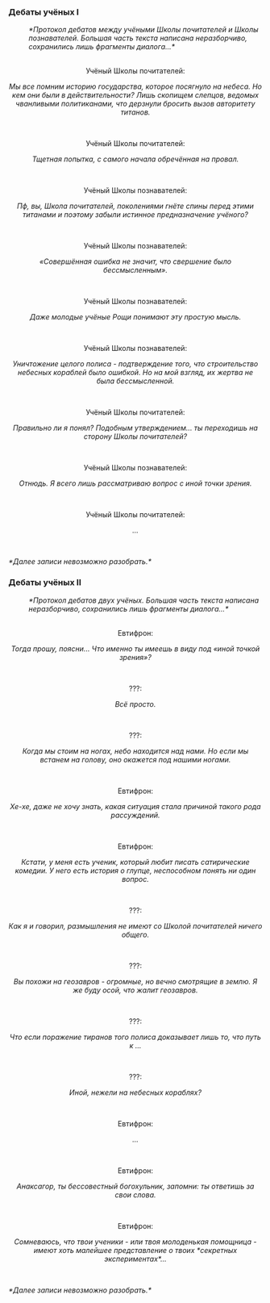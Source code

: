 ===Дебаты учёных I===
:''*Протокол дебатов между учёными Школы почитателей и Школы познавателей. Большая часть текста написана неразборчиво, сохранились лишь фрагменты диалога...*''
:<br />
<div align="center">Учёный Школы почитателей:
:
''Мы все помним историю государства, которое посягнуло на небеса. Но кем они были в действительности? Лишь скопищем слепцов, ведомых чванливыми политиканами, что дерзнули бросить вызов авторитету титанов.''
:<br />
Учёный Школы почитателей:
:
''Тщетная попытка, с самого начала обречённая на провал.''
:<br />
Учёный Школы познавателей:
:
''Пф, вы, Школа почитателей, поколениями гнёте спины перед этими титанами и поэтому забыли истинное предназначение учёного?''
:<br />
Учёный Школы познавателей:
:
''«Совершённая ошибка не значит, что свершение было бессмысленным».''
:<br />
Учёный Школы познавателей:
:
''Даже молодые учёные Рощи понимают эту простую мысль.''
:<br />
Учёный Школы познавателей:
:
''Уничтожение целого полиса - подтверждение того, что строительство небесных кораблей было ошибкой. Но на мой взгляд, их жертва не была бессмысленной.''
:<br />
Учёный Школы почитателей:
:
''Правильно ли я понял? Подобным утверждением... ты переходишь на сторону Школы почитателей?''
:<br />
Учёный Школы познавателей:
:
''Отнюдь. Я всего лишь рассматриваю вопрос с иной точки зрения.''
:<br />
Учёный Школы почитателей:
:
''...''</div>
:<br />
''*Далее записи невозможно разобрать.*''

===Дебаты учёных II===
:''*Протокол дебатов двух учёных. Большая часть текста написана неразборчиво, сохранились лишь фрагменты диалога...*''
:<br />
<div align="center">Евтифрон:
:
''Тогда прошу, поясни... Что именно ты имеешь в виду под «иной точкой зрения»?''
:<br />
???:
:
''Всё просто.''
:<br />
???:
:
''Когда мы стоим на ногах, небо находится над нами. Но если мы встанем на голову, оно окажется под нашими ногами.''
:<br />
Евтифрон:
:
''Хе-хе, даже не хочу знать, какая ситуация стала причиной такого рода рассуждений.''
:<br />
Евтифрон:
:
''Кстати, у меня есть ученик, который любит писать сатирические комедии. У него есть история о глупце, неспособном понять ни один вопрос.''
:<br />
???:
:
''Как я и говорил, размышления не имеют со Школой почитателей ничего общего.''
:<br />
???:
:
''Вы похожи на геозавров - огромные, но вечно смотрящие в землю. Я же буду осой, что жалит геозавров.''
:<br />
???:
:
''Что если поражение тиранов того полиса доказывает лишь то, что путь к {{Rubi|Аквиле|титан неба}}...''
:<br />
???:
:
''Иной, нежели на небесных кораблях?''
:<br />
Евтифрон:
:
''...''
:<br />
Евтифрон:
:
''Анаксагор, ты бессовестный богохульник, запомни: ты ответишь за свои слова.''
:<br />
Евтифрон:
:
''Сомневаюсь, что твои ученики - или твоя молоденькая помощница - имеют хоть малейшее представление о твоих *секретных экспериментах*...''</div>
:<br />
''*Далее записи невозможно разобрать.*''
